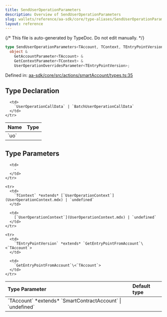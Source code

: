 ```yaml
---
title: SendUserOperationParameters
description: Overview of SendUserOperationParameters
slug: wallets/reference/aa-sdk/core/type-aliases/SendUserOperationParameters
layout: reference
---
```


{/* This file is auto-generated by TypeDoc. Do not edit manually. */}

```ts
type SendUserOperationParameters<TAccount, TContext, TEntryPointVersion> =
  object &
    GetAccountParameter<TAccount> &
    GetContextParameter<TContext> &
    UserOperationOverridesParameter<TEntryPointVersion>;
```

Defined in: [aa-sdk/core/src/actions/smartAccount/types.ts:35](https://github.com/alchemyplatform/aa-sdk/blob/ad165355d980f9a16dd388088895bfc851df8656/aa-sdk/core/src/actions/smartAccount/types.ts#L35)

## Type Declaration

<table>
  <thead>
    <tr>
      <th align="left">Name</th>
      <th align="left">Type</th>
    </tr>
  </thead>

  <tbody>
    <tr>
      <td>
        `uo`
      </td>

      <td>
        `UserOperationCallData` | `BatchUserOperationCallData`
      </td>
    </tr>

  </tbody>
</table>

## Type Parameters

<table>
  <thead>
    <tr>
      <th align="left">Type Parameter</th>
      <th align="left">Default type</th>
    </tr>
  </thead>

  <tbody>
    <tr>
      <td>
        `TAccount` *extends* `SmartContractAccount` | `undefined`
      </td>

      <td>
        ‐
      </td>
    </tr>

    <tr>
      <td>
        `TContext` *extends* [`UserOperationContext`](UserOperationContext.mdx) | `undefined`
      </td>

      <td>
        [`UserOperationContext`](UserOperationContext.mdx) | `undefined`
      </td>
    </tr>

    <tr>
      <td>
        `TEntryPointVersion` *extends* `GetEntryPointFromAccount`\<`TAccount`>
      </td>

      <td>
        `GetEntryPointFromAccount`\<`TAccount`>
      </td>
    </tr>

  </tbody>
</table>
